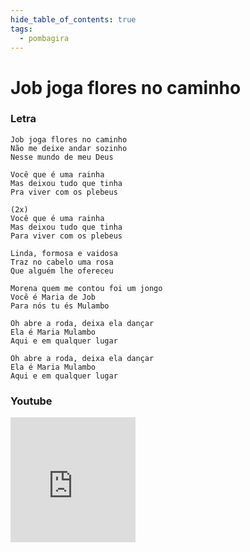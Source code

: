 ```yaml
---
hide_table_of_contents: true
tags:
  - pombagira
---
```


# Job joga flores no caminho

### Letra

```text
Job joga flores no caminho
Não me deixe andar sozinho
Nesse mundo de meu Deus

Você que é uma rainha
Mas deixou tudo que tinha
Pra viver com os plebeus

(2x)
Você que é uma rainha
Mas deixou tudo que tinha
Para viver com os plebeus

Linda, formosa e vaidosa
Traz no cabelo uma rosa
Que alguém lhe ofereceu

Morena quem me contou foi um jongo
Você é Maria de Job
Para nós tu és Mulambo

Oh abre a roda, deixa ela dançar
Ela é Maria Mulambo
Aqui e em qualquer lugar

Oh abre a roda, deixa ela dançar
Ela é Maria Mulambo
Aqui e em qualquer lugar
```

### Youtube

<iframe
  width="200"
  height="200"
  src="https://www.youtube.com/embed/zH1c7hNjvBw"
  title="YouTube video player"
  frameborder="0"
  allow="accelerometer; autoplay; clipboard-write; encrypted-media; gyroscope; picture-in-picture; web-share"
  referrerpolicy="strict-origin-when-cross-origin"
  allowfullscreen
></iframe>
